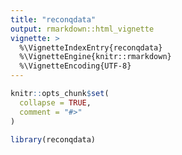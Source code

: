 ```yaml
---
title: "reconqdata"
output: rmarkdown::html_vignette
vignette: >
  %\VignetteIndexEntry{reconqdata}
  %\VignetteEngine{knitr::rmarkdown}
  %\VignetteEncoding{UTF-8}
---
```


```r
knitr::opts_chunk$set(
  collapse = TRUE,
  comment = "#>"
)
```

```r
library(reconqdata)
```
